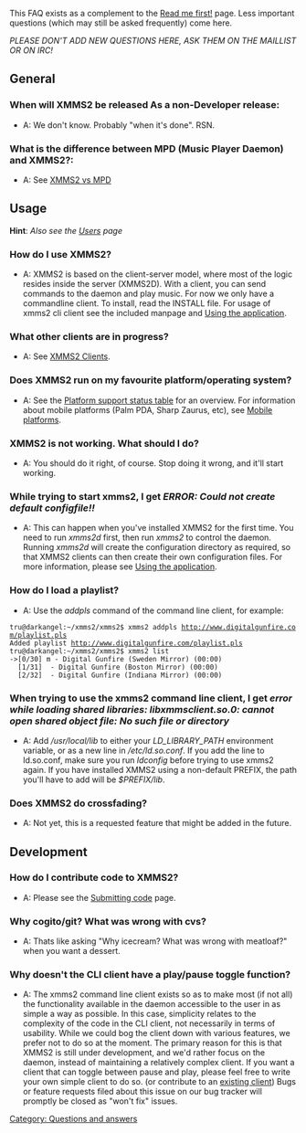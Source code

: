 {{Navbar}}

This FAQ exists as a complement to the [[Read me first!]] page. Less important questions (which may still be asked frequently) come here. 

'' PLEASE DON'T ADD NEW QUESTIONS HERE, ASK THEM ON THE MAILLIST OR ON IRC! ''

== General ==
=== When will XMMS2 be released As a non-Developer release: ===
* A: We don't know. Probably "when it's done". RSN.

=== What is the difference between MPD (Music Player Daemon) and XMMS2?: ===
* A: See [[XMMS2 vs MPD]]

== Usage ==
'''Hint''': ''Also see the [[Users]] page''

=== How do I use XMMS2? ===
* A: XMMS2 is based on the client-server model, where most of the logic resides inside the server (XMMS2D). With a client, you can send commands to the daemon and play music. For now we only have a commandline client. To install, read the INSTALL file. For usage of xmms2 cli client see the included manpage and [[Using the application]].

=== What other clients are in progress? ===
* A: See [[XMMS2 Clients]].

=== Does XMMS2 run on my favourite platform/operating system? ===
* A: See the [[Project Status#XMMS2_Platform_Support_Status | Platform support status table]] for an overview. For information about mobile platforms (Palm PDA, Sharp Zaurus, etc), see [[Mobile platforms]].

=== XMMS2 is not working. What should I do? ===
* A: You should do it right, of course. Stop doing it wrong, and it'll start working.

=== While trying to start xmms2, I get ''ERROR: Could not create default configfile!!'' ===
* A: This can happen when you've installed XMMS2 for the first time. You need to run ''xmms2d'' first, then run ''xmms2'' to control the daemon. Running ''xmms2d'' will create the configuration directory as required, so that XMMS2 clients can then create their own configuration files. For more information, please see [[Using the application]].

=== How do I load a playlist? ===
* A: Use the ''addpls'' command of the command line client, for example:

 tru@darkangel:~/xmms2/xmms2$ xmms2 addpls http://www.digitalgunfire.com/playlist.pls
 Added playlist http://www.digitalgunfire.com/playlist.pls
 tru@darkangel:~/xmms2/xmms2$ xmms2 list
 ->[0/30] m - Digital Gunfire (Sweden Mirror) (00:00)
   [1/31]  - Digital Gunfire (Boston Mirror) (00:00)
   [2/32]  - Digital Gunfire (Indiana Mirror) (00:00)

=== When trying to use the xmms2 command line client, I get ''error while loading shared libraries: libxmmsclient.so.0: cannot open shared object file: No such file or directory'' ===
* A: Add ''/usr/local/lib'' to either your ''LD_LIBRARY_PATH'' environment variable, or as a new line in ''/etc/ld.so.conf''. If you add the line to ld.so.conf, make sure you run ''ldconfig'' before trying to use xmms2 again. If you have installed XMMS2 using a non-default PREFIX, the path you'll have to add will be ''$PREFIX/lib''.

=== Does XMMS2 do crossfading? ===
* A: Not yet, this is a requested feature that might be added in the future.

== Development ==
=== How do I contribute code to XMMS2? ===
* A: Please see the [[Submitting code]] page.

[[Category: Questions and answers]]

=== Why cogito/git? What was wrong with cvs? ===
* A: Thats like asking "Why icecream? What was wrong with meatloaf?" when you want a dessert.

=== Why doesn't the CLI client have a play/pause toggle function? ===
* A: The xmms2 command line client exists so as to make most (if not all) the functionality available in the daemon accessible to the user in as simple a way as possible. In this case, simplicity relates to the complexity of the code in the CLI client, not necessarily in terms of usability. While we could bog the client down with various features, we prefer not to do so at the moment. The primary reason for this is that XMMS2 is still under development, and we'd rather focus on the daemon, instead of maintaining a relatively complex client. If you want a client that can toggle between pause and play, please feel free to write your own simple client to do so. (or contribute to an [[XMMS2 Clients | existing client]]) Bugs or feature requests filed about this issue on our bug tracker will promptly be closed as "won't fix" issues.